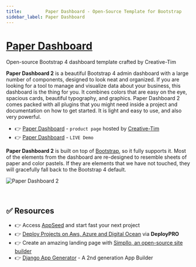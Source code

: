 ```yaml
---
title:         Paper Dashboard - Open-Source Template for Bootstrap 
sidebar_label: Paper Dashboard
---
```


# [Paper Dashboard](https://www.creative-tim.com/product/paper-dashboard-2?AFFILIATE=128200)

<SubHeading>Open-source Bootstrap 4 dashboard template crafted by Creative-Tim</SubHeading>

**Paper Dashboard 2** is a beautiful Bootstrap 4 admin dashboard with a large number of components, designed to look neat and organized. 
If you are looking for a tool to manage and visualize data about your business, this dashboard is the thing for you. 
It combines colors that are easy on the eye, spacious cards, beautiful typography, and graphics. 
Paper Dashboard 2 comes packed with all plugins that you might need inside a project and documentation on how to get started. It is light and easy to use, and also very powerful.

- 👉 [Paper Dashboard](https://www.creative-tim.com/product/paper-dashboard-2?AFFILIATE=128200) - `product page` hosted by [Creative-Tim](../partners/creative-tim.mdx)
- 👉 [Paper Dashboard](https://demos.creative-tim.com/paper-dashboard/examples/dashboard.html?AFFILIATE=128200) - `LIVE Demo`

**Paper Dashboard 2** is built on top of [Bootstrap](https://www.admin-dashboards.com/bootstrap-5-templates/), so it fully supports it. 
Most of the elements from the dashboard are re-designed to resemble sheets of paper and color pastels. If they are elements that we have not touched, they will gracefully fall back to the Bootstrap 4 default.

![Paper Dashboard 2](https://user-images.githubusercontent.com/51070104/224491847-9c5ad7cc-e52c-4f15-bc5c-ef139948a9b1.png)

<br />

## ✅ Resources 

- 👉 Access [AppSeed](https://appseed.us/) and start fast your next project
- 👉 [Deploy Projects on Aws, Azure and Digital Ocean](https://www.docs.deploypro.dev/) via **DeployPRO**
- 👉 Create an amazing landing page with [Simpllo, an open-source site builder](https://www.simpllo.com/)
- 👉 [Django App Generator](https://app-generator.dev/django/) - A 2nd generation App Builder

